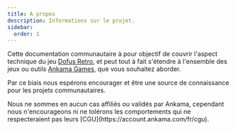 ```yaml
---
title: A propos
description: Informations sur le projet.
sidebar:
  order: 1
---
```



Cette documentation communautaire à pour objectif de couvrir l'aspect technique du jeu [Dofus Retro](https://www.dofus.com/fr/dofus-retro), et peut tout à fait s'étendre à l'ensemble des jeux ou outils [Ankama Games](https://www.ankama.com), que vous souhaitez aborder.

Par ce biais nous espérons encourager et être une source de connaissance pour les projets communautaires.

<Aside>
Nous ne sommes en aucun cas affiliés ou validés par Ankama, cependant nous n'encourageons ni ne tolérons les comportements qui ne respecteraient pas leurs [CGU](https://account.ankama.com/fr/cgu).
</Aside>
